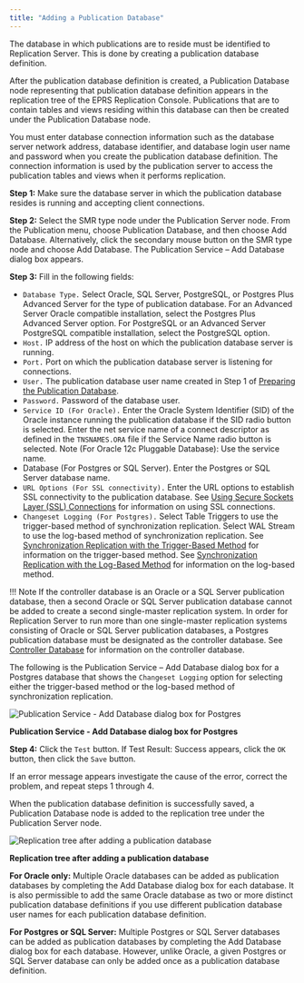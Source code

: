 ```yaml
---
title: "Adding a Publication Database"
---
```


<div id="adding_pub_database" class="registered_link"></div>

The database in which publications are to reside must be identified to Replication Server. This is done by creating a publication database definition.

After the publication database definition is created, a Publication Database node representing that publication database definition appears in the replication tree of the EPRS Replication Console. Publications that are to contain tables and views residing within this database can then be created under the Publication Database node.

You must enter database connection information such as the database server network address, database identifier, and database login user name and password when you create the publication database definition. The connection information is used by the publication server to access the publication tables and views when it performs replication.

**Step 1:** Make sure the database server in which the publication database resides is running and accepting client connections.

**Step 2:** Select the SMR type node under the Publication Server node. From the Publication menu, choose Publication Database, and then choose Add Database. Alternatively, click the secondary mouse button on the SMR type node and choose Add Database. The Publication Service – Add Database dialog box appears.

**Step 3:** Fill in the following fields:

-   `Database Type.` Select Oracle, SQL Server, PostgreSQL, or Postgres Plus Advanced Server for the type of publication database. For an Advanced Server Oracle compatible installation, select the Postgres Plus Advanced Server option. For PostgreSQL or an Advanced Server PostgreSQL compatible installation, select the PostgreSQL option.
-   `Host.` IP address of the host on which the publication database server is running.
-   `Port.` Port on which the publication database server is listening for connections.
-   `User.` The publication database user name created in Step 1 of [Preparing the Publication Database](../01_prerequisites/04_preparing_pub_database/#preparing_pub_database).
-   `Password.` Password of the database user.
-   `Service ID (For Oracle).` Enter the Oracle System Identifier (SID) of the Oracle instance running the publication database if the SID radio button is selected. Enter the net service name of a connect descriptor as defined in the `TNSNAMES.ORA` file if the Service Name radio button is selected. Note (For Oracle 12c Pluggable Database): Use the service name.
-   Database (For Postgres or SQL Server). Enter the Postgres or SQL Server database name.
-   `URL Options (For SSL connectivity).` Enter the URL options to establish SSL connectivity to the publication database. See [Using Secure Sockets Layer (SSL) Connections](../../07_common_operations/11_using_ssl_connections/#using_ssl_connections) for information on using SSL connections.
-   `Changeset Logging (For Postgres).` Select Table Triggers to use the trigger-based method of synchronization replication. Select WAL Stream to use the log-based method of synchronization replication. See [Synchronization Replication with the Trigger-Based Method](../../02_overview/02_replication_concepts_and_definitions/09_sync_replication_trigger_based/#sync_replication_trigger_based) for information on the trigger-based method. See [Synchronization Replication with the Log-Based Method](../../02_overview/02_replication_concepts_and_definitions/10_sync_replication_log_based/#sync_replication_log_based) for information on the log-based method.

!!! Note
    If the controller database is an Oracle or a SQL Server publication database, then a second Oracle or SQL Server publication database cannot be added to create a second single-master replication system. In order for Replication Server to run more than one single-master replication systems consisting of Oracle or SQL Server publication databases, a Postgres publication database must be designated as the controller database. See [Controller Database](../../02_overview/03_replication_server_components_and_architecture/01_physical_components/#controller_database) for information on the controller database.

The following is the Publication Service – Add Database dialog box for a Postgres database that shows the `Changeset Logging` option for selecting either the trigger-based method or the log-based method of synchronization replication.

![Publication Service - Add Database dialog box for Postgres](../../images/image70.png)

**Publication Service - Add Database dialog box for Postgres**

**Step 4:** Click the `Test` button. If Test Result: Success appears, click the `OK` button, then click the `Save` button.

If an error message appears investigate the cause of the error, correct the problem, and repeat steps 1 through 4.

When the publication database definition is successfully saved, a Publication Database node is added to the replication tree under the Publication Server node.

![Replication tree after adding a publication database](../../images/image72.png)

**Replication tree after adding a publication database**

**For Oracle only:** Multiple Oracle databases can be added as publication databases by completing the Add Database dialog box for each database. It is also permissible to add the same Oracle database as two or more distinct publication database definitions if you use different publication database user names for each publication database definition.

**For Postgres or SQL Server:** Multiple Postgres or SQL Server databases can be added as publication databases by completing the Add Database dialog box for each database. However, unlike Oracle, a given Postgres or SQL Server database can only be added once as a publication database definition.
